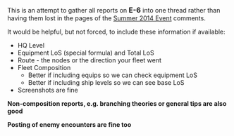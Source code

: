 This is an attempt to gather all reports on <span style="font-size:16px; font-weight:bold;">E-6</span> into one thread rather than having them lost in the pages of the [[Summer 2014 Event]] comments.

It would be helpful, but not forced, to include these information if available:
* HQ Level
* Equipment LoS (special formula) and Total LoS
* Route - the nodes or the direction your fleet went
* Fleet Composition
** Better if including equips so we can check equipment LoS
** Better if including ship levels so we can see base LoS
* Screenshots are fine


'''Non-composition reports, e.g. branching theories or general tips are also good'''

'''Posting of enemy encounters are fine too'''<ac_metadata title="[Summer 2014 Event] Reports: E-6" related_topics="Summer 2014 Event"> </ac_metadata>